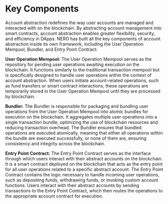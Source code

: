 # Key Components

Account abstraction redefines the way user accounts are managed and interacted with on the blockchain. By abstracting account management into smart contracts, account abstraction enables greater flexibility, security, and efficiency in DApps. NERO has built all the key components of account abstraction inside its own framework, including the User Operation Mempool, Bundler, and Entry Point Contract:

**User Operation Mempool:** The User Operation Mempool serves as the repository for pending user operations awaiting execution on the blockchain. It functions similarly to the traditional transaction mempool but is specifically designed to handle user operations within the context of account abstraction. When users initiate account-related operations, such as fund transfers or smart contract interactions, these operations are temporarily stored in the User Operation Mempool until they are processed by blockchain.

**Bundler:** The Bundler is responsible for packaging and bundling user operations from the User Operation Mempool into atomic bundles for execution on the blockchain. It aggregates multiple user operations into a single transaction bundle, optimizing the use of blockchain resources and reducing transaction overhead. The Bundler ensures that bundled operations are executed atomically, meaning that either all operations within the bundle are executed successfully, or none of them are, ensuring consistency and integrity across the blockchain.

**Entry Point Contract:** The Entry Point Contract serves as the interface through which users interact with their abstract accounts on the blockchain. It is a smart contract deployed on the blockchain that acts as the entry point for all user operations related to a specific abstract account. The Entry Point Contract contains the logic necessary to handle incoming user operations, such as depositing funds, withdrawing funds, or invoking custom account functions. Users interact with their abstract accounts by sending transactions to the Entry Point Contract, which then routes the operations to the appropriate account contract for execution.